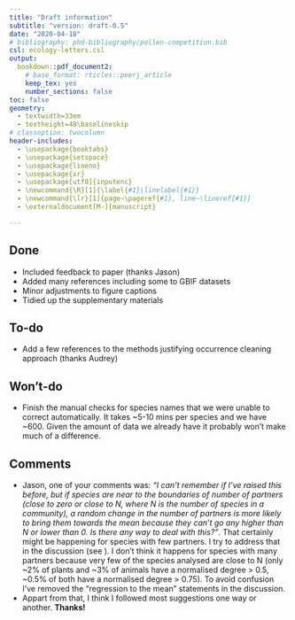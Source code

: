 ```yaml
---
title: "Draft information"
subtitle: "version: draft-0.5"
date: "2020-04-18"
# bibliography: phd-bibliography/pollen-competition.bib
csl: ecology-letters.csl
output:
  bookdown::pdf_document2:
    # base_format: rticles::peerj_article
    keep_tex: yes
    number_sections: false
toc: false
geometry: 
  - textwidth=33em
  - textheight=48\baselineskip
# classoption: twocolumn
header-includes:
  - \usepackage{booktabs}
  - \usepackage{setspace}
  - \usepackage{lineno}
  - \usepackage{xr}
  - \usepackage[utf8]{inputenc}
  - \newcommand{\R}[1]{\label{#1}\linelabel{#1}}
  - \newcommand{\lr}[1]{page~\pageref{#1}, line~\lineref{#1}}
  - \externaldocument[M-]{manuscript}

---
```


\onehalfspacing

## Done

* Included feedback to paper (thanks Jason)
* Added many references including some to GBIF datasets
* Minor adjustments to figure captions
* Tidied up the supplementary materials

## To-do

* Add a few references to the methods justifying occurrence cleaning approach (thanks Audrey)

## Won't-do

* Finish the manual checks for species names that we were unable to correct automatically. It takes ~5-10 mins per species and we have ~600. Given the amount of data we already have it probably won't make much of a difference.

## Comments

* Jason, one of your comments was: *"I can't remember if I've raised this before, but if species are near to the boundaries of number of partners (close to zero or close to N, where N is the number of species in a community), a random change in the number of partners is more likely to bring them towards the mean because they can't go any higher than N or lower than 0. Is there any way to deal with this?"*. That certainly might be happening for species with few partners. I try to address that in the discussion (see \lr{regression-to-the-mean}). I don't think it happens for species with many partners because very few of the species analysed are close to N (only ~2% of plants and ~3% of animals have a normalised degree > 0.5, ~0.5% of both have a normalised degree > 0.75). To avoid confusion I've removed the "regression to the mean" statements in the discussion. 
* Appart from that, I think I followed most suggestions one way or another. **Thanks!**
